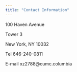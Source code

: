```yaml
---
title: "Contact Information"
---
```


100 Haven Avenue

Tower 3

New York, NY 10032

Tel 646-240-0811

E-mail xz2788@cumc.columbia 

